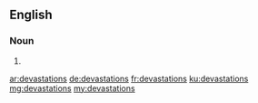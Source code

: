 ==English==

===Noun===
{{head|en|plural}}

# {{plural of|devastation|lang=en|nocat=1}}

[[ar:devastations]]
[[de:devastations]]
[[fr:devastations]]
[[ku:devastations]]
[[mg:devastations]]
[[my:devastations]]